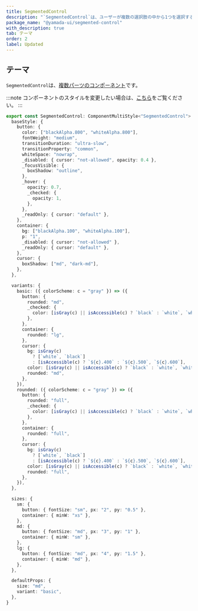 ```yaml
---
title: SegmentedControl
description: "`SegmentedControl`は、ユーザーが複数の選択肢の中から1つを選択するための使用されるコンポーネントです。"
package_name: "@yamada-ui/segmented-control"
with_description: true
tab: テーマ
order: 2
label: Updated
---
```


## テーマ

`SegmentedControl`は、[複数パーツのコンポーネント](/styled-system/theming/component-styles#複数パーツのコンポーネント)です。

:::note
コンポーネントのスタイルを変更したい場合は、[こちら](/styled-system/theming/customize-theme#コンポーネントのスタイルを変更する)をご覧ください。
:::

```ts
export const SegmentedControl: ComponentMultiStyle<"SegmentedControl"> = {
  baseStyle: {
    button: {
      color: ["blackAlpha.800", "whiteAlpha.800"],
      fontWeight: "medium",
      transitionDuration: "ultra-slow",
      transitionProperty: "common",
      whiteSpace: "nowrap",
      _disabled: { cursor: "not-allowed", opacity: 0.4 },
      _focusVisible: {
        boxShadow: "outline",
      },
      _hover: {
        opacity: 0.7,
        _checked: {
          opacity: 1,
        },
      },
      _readOnly: { cursor: "default" },
    },
    container: {
      bg: ["blackAlpha.100", "whiteAlpha.100"],
      p: "1",
      _disabled: { cursor: "not-allowed" },
      _readOnly: { cursor: "default" },
    },
    cursor: {
      boxShadow: ["md", "dark-md"],
    },
  },

  variants: {
    basic: ({ colorScheme: c = "gray" }) => ({
      button: {
        rounded: "md",
        _checked: {
          color: [isGray(c) || isAccessible(c) ? `black` : `white`, `white`],
        },
      },
      container: {
        rounded: "lg",
      },
      cursor: {
        bg: isGray(c)
          ? [`white`, `black`]
          : [isAccessible(c) ? `${c}.400` : `${c}.500`, `${c}.600`],
        color: [isGray(c) || isAccessible(c) ? `black` : `white`, `white`],
        rounded: "md",
      },
    }),
    rounded: ({ colorScheme: c = "gray" }) => ({
      button: {
        rounded: "full",
        _checked: {
          color: [isGray(c) || isAccessible(c) ? `black` : `white`, `white`],
        },
      },
      container: {
        rounded: "full",
      },
      cursor: {
        bg: isGray(c)
          ? [`white`, `black`]
          : [isAccessible(c) ? `${c}.400` : `${c}.500`, `${c}.600`],
        color: [isGray(c) || isAccessible(c) ? `black` : `white`, `white`],
        rounded: "full",
      },
    }),
  },

  sizes: {
    sm: {
      button: { fontSize: "sm", px: "2", py: "0.5" },
      container: { minW: "xs" },
    },
    md: {
      button: { fontSize: "md", px: "3", py: "1" },
      container: { minW: "sm" },
    },
    lg: {
      button: { fontSize: "md", px: "4", py: "1.5" },
      container: { minW: "md" },
    },
  },

  defaultProps: {
    size: "md",
    variant: "basic",
  },
}
```
